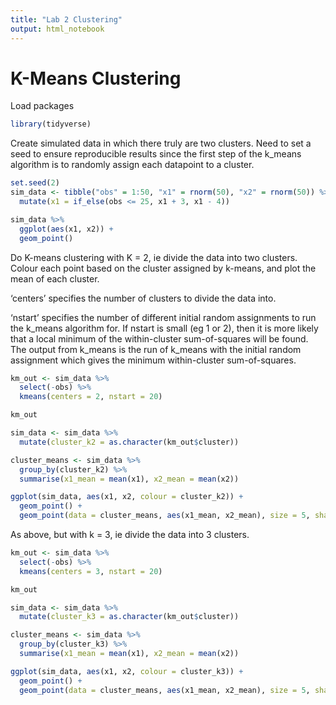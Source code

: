 ```yaml
---
title: "Lab 2 Clustering"
output: html_notebook
---
```


# K-Means Clustering
Load packages
```r
library(tidyverse)
```

Create simulated data in which there truly are two clusters.  Need to set a seed to ensure reproducible results since the first step of the k_means algorithm is to randomly assign each datapoint to a cluster.
```r
set.seed(2)
sim_data <- tibble("obs" = 1:50, "x1" = rnorm(50), "x2" = rnorm(50)) %>%
  mutate(x1 = if_else(obs <= 25, x1 + 3, x1 - 4))

sim_data %>%
  ggplot(aes(x1, x2)) +
  geom_point()
```

Do K-means clustering with K = 2, ie divide the data into two clusters.  Colour each point based on the cluster assigned by k-means, and plot the mean of each cluster.

'centers' specifies the number of clusters to divide the data into.

'nstart' specifies the number of different initial random assignments to run the k_means algorithm for. If nstart is small (eg 1 or 2), then it is more likely that a local minimum of the within-cluster sum-of-squares will be found.
The output from k_means is the run of k_means with the initial random assignment which gives the minimum within-cluster sum-of-squares.

```r
km_out <- sim_data %>%
  select(-obs) %>%
  kmeans(centers = 2, nstart = 20)

km_out

sim_data <- sim_data %>%
  mutate(cluster_k2 = as.character(km_out$cluster))

cluster_means <- sim_data %>%
  group_by(cluster_k2) %>%
  summarise(x1_mean = mean(x1), x2_mean = mean(x2))

ggplot(sim_data, aes(x1, x2, colour = cluster_k2)) +
  geom_point() +
  geom_point(data = cluster_means, aes(x1_mean, x2_mean), size = 5, shape = 4)
```

As above, but with k = 3, ie divide the data into 3 clusters.
```r
km_out <- sim_data %>%
  select(-obs) %>%
  kmeans(centers = 3, nstart = 20)

km_out

sim_data <- sim_data %>%
  mutate(cluster_k3 = as.character(km_out$cluster))

cluster_means <- sim_data %>%
  group_by(cluster_k3) %>%
  summarise(x1_mean = mean(x1), x2_mean = mean(x2))

ggplot(sim_data, aes(x1, x2, colour = cluster_k3)) +
  geom_point() +
  geom_point(data = cluster_means, aes(x1_mean, x2_mean), size = 5, shape = 4)
```